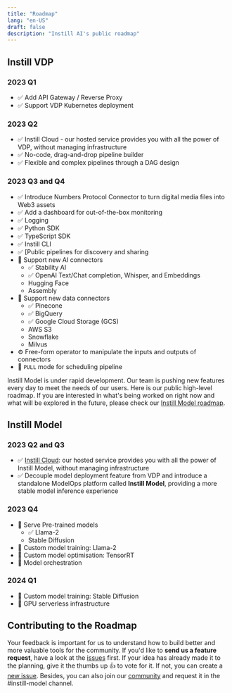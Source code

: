 ```yaml
---
title: "Roadmap"
lang: "en-US"
draft: false
description: "Instill AI's public roadmap"
---
```


## Instill VDP

### 2023 Q1

- ✅ Add API Gateway / Reverse Proxy
- ✅ Support VDP Kubernetes deployment

### 2023 Q2

- ✅ Instill Cloud - our hosted service provides you with all the power of VDP, without managing infrastructure
- ✅ No-code, drag-and-drop pipeline builder
- ✅ Flexible and complex pipelines through a DAG design

### 2023 Q3 and Q4

- ✅ Introduce Numbers Protocol Connector to turn digital media files into Web3 assets
- ✅ Add a dashboard for out-of-the-box monitoring
- ✅ Logging
- ✅ Python SDK
- ✅ TypeScript SDK
- ✅ Instill CLI
- ✅ [Public pipelines for discovery and sharing
- 🔌 Support new AI connectors
  - ✅ Stability AI
  - ✅ OpenAI Text/Chat completion, Whisper, and Embeddings
  - Hugging Face
  - Assembly
- 🔌 Support new data connectors
  - ✅ Pinecone
  - ✅ BigQuery
  - ✅ Google Cloud Storage (GCS)
  - AWS S3
  - Snowflake
  - Milvus
- ⚙️ Free-form operator to manipulate the inputs and outputs of connectors
- 🎯 `PULL` mode for scheduling pipeline

Instill Model is under rapid development. Our team is pushing new features every day to meet the needs of our users.
Here is our public high-level roadmap.
If you are interested in what's being worked on right now and what will be explored in the future, please check our [Instill Model roadmap](https://github.com/orgs/instill-ai/projects/5/views/18).

## Instill Model

### 2023 Q2 and Q3

- ✅ [Instill Cloud](https://console.instill.tech/?utm_source=documentation&utm_medium=link): our hosted service provides you with all the power of Instill Model, without managing infrastructure
- ✅ Decouple model deployment feature from VDP and introduce a standalone ModelOps platform called **Instill Model**, providing a more stable model inference experience

### 2023 Q4

- 🔮 Serve Pre-trained models
  - ✅ Llama-2
  - Stable Diffusion
- 🔮 Custom model training: Llama-2
- 🎯 Custom model optimisation: TensorRT
- 🎯 Model orchestration

### 2024 Q1

- 🔮 Custom model training: Stable Diffusion
- 🎯 GPU serverless infrastructure

## Contributing to the Roadmap

Your feedback is important for us to understand how to build better and more valuable tools for the community.
If you'd like to **send us a feature request**, have a look at the [issues](https://github.com/instill-ai/community/issues) first.
If your idea has already made it to the planning, give it the thumbs up 👍 to vote for it. If not, you can create a [new issue](https://github.com/instill-ai/community/issues/new).
Besides, you can also join our [community](https://discord.gg/sevxWsqpGh) and request it in the #instill-model channel.
